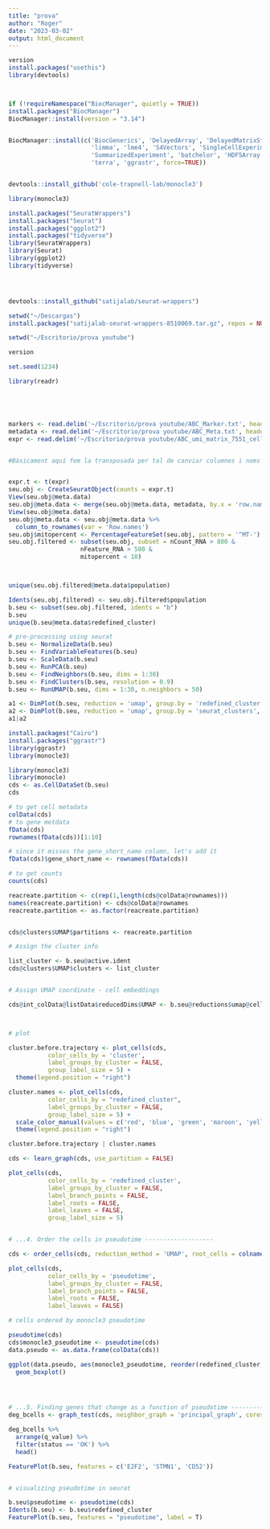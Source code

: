 ```yaml
---
title: "prova"
author: "Roger"
date: "2023-03-02"
output: html_document
---
```

```r


version
install.packages("usethis")
library(devtools)




```



```r

if (!requireNamespace("BiocManager", quietly = TRUE))
install.packages("BiocManager")
BiocManager::install(version = "3.14")



```

```r


BiocManager::install(c('BiocGenerics', 'DelayedArray', 'DelayedMatrixStats',
                       'limma', 'lme4', 'S4Vectors', 'SingleCellExperiment',
                       'SummarizedExperiment', 'batchelor', 'HDF5Array',
                       'terra', 'ggrastr', force=TRUE))


```


```r

```


```r
devtools::install_github('cole-trapnell-lab/monocle3')

library(monocle3)

install.packages("SeuratWrappers")
install.packages("Seurat")
install.packages("ggplot2")
install.packages("tidyverse")
library(SeuratWrappers)
library(Seurat)
library(ggplot2)
library(tidyverse)




devtools::install_github("satijalab/seurat-wrappers")

setwd("~/Descargas")
install.packages("satijalab-seurat-wrappers-8510069.tar.gz", repos = NULL, type = "source", force = TRUE)


```


```r
setwd("~/Escritorio/prova youtube")

version

set.seed(1234)

library(readr)





markers <- read.delim('~/Escritorio/prova youtube/ABC_Marker.txt', header = T) # gene metadata
metadata <- read.delim('~/Escritorio/prova youtube/ABC_Meta.txt', header = T) # cell metadata
expr <- read.delim('~/Escritorio/prova youtube/ABC_umi_matrix_7551_cells.csv', header = T, sep = ',') # expression matrix


#Bàsicament aquí fem la transposada per tal de canviar columnes i noms


expr.t <- t(expr)
seu.obj <- CreateSeuratObject(counts = expr.t)
View(seu.obj@meta.data)
seu.obj@meta.data <- merge(seu.obj@meta.data, metadata, by.x = 'row.names', by.y = 'cell_id')
View(seu.obj@meta.data)
seu.obj@meta.data <- seu.obj@meta.data %>% 
  column_to_rownames(var = 'Row.names')
seu.obj$mitopercent <- PercentageFeatureSet(seu.obj, pattern = '^MT-')
seu.obj.filtered <- subset(seu.obj, subset = nCount_RNA > 800 &
                    nFeature_RNA > 500 &
                    mitopercent < 10)




```


```r

unique(seu.obj.filtered@meta.data$population)

Idents(seu.obj.filtered) <- seu.obj.filtered$population
b.seu <- subset(seu.obj.filtered, idents = "b")
b.seu
unique(b.seu@meta.data$redefined_cluster)

# pre-processing using seurat
b.seu <- NormalizeData(b.seu)
b.seu <- FindVariableFeatures(b.seu)
b.seu <- ScaleData(b.seu)
b.seu <- RunPCA(b.seu)
b.seu <- FindNeighbors(b.seu, dims = 1:30)
b.seu <- FindClusters(b.seu, resolution = 0.9)
b.seu <- RunUMAP(b.seu, dims = 1:30, n.neighbors = 50)

a1 <- DimPlot(b.seu, reduction = 'umap', group.by = 'redefined_cluster', label = T)
a2 <- DimPlot(b.seu, reduction = 'umap', group.by = 'seurat_clusters', label = T)
a1|a2

```





```r
install.packages("Cairo")
install.packages("ggrastr")
library(ggrastr)
library(monocle3)

```





```r

library(monocle3)
library(monocle)
cds <- as.CellDataSet(b.seu)
cds

# to get cell metadata
colData(cds)
# to gene metdata
fData(cds)
rownames(fData(cds))[1:10]

# since it misses the gene_short_name column, let's add it
fData(cds)$gene_short_name <- rownames(fData(cds))

# to get counts
counts(cds)


```



```r
reacreate.partition <- c(rep(1,length(cds@colData@rownames)))
names(reacreate.partition) <- cds@colData@rownames
reacreate.partition <- as.factor(reacreate.partition)


cds@clusters$UMAP$partitions <- reacreate.partition

# Assign the cluster info 

list_cluster <- b.seu@active.ident
cds@clusters$UMAP$clusters <- list_cluster


# Assign UMAP coordinate - cell embeddings

cds@int_colData@listData$reducedDims$UMAP <- b.seu@reductions$umap@cell.embeddings



# plot

cluster.before.trajectory <- plot_cells(cds,
           color_cells_by = 'cluster',
           label_groups_by_cluster = FALSE,
           group_label_size = 5) +
  theme(legend.position = "right")

cluster.names <- plot_cells(cds,
           color_cells_by = "redefined_cluster",
           label_groups_by_cluster = FALSE,
           group_label_size = 5) +
  scale_color_manual(values = c('red', 'blue', 'green', 'maroon', 'yellow', 'grey', 'cyan')) +
  theme(legend.position = "right")

cluster.before.trajectory | cluster.names


```






```r
cds <- learn_graph(cds, use_partition = FALSE)

plot_cells(cds,
           color_cells_by = 'redefined_cluster',
           label_groups_by_cluster = FALSE,
           label_branch_points = FALSE,
           label_roots = FALSE,
           label_leaves = FALSE,
           group_label_size = 5)


# ...4. Order the cells in pseudotime -------------------

cds <- order_cells(cds, reduction_method = 'UMAP', root_cells = colnames(cds[,clusters(cds) == 5]))

plot_cells(cds,
           color_cells_by = 'pseudotime',
           label_groups_by_cluster = FALSE,
           label_branch_points = FALSE,
           label_roots = FALSE,
           label_leaves = FALSE)

# cells ordered by monocle3 pseudotime

pseudotime(cds)
cds$monocle3_pseudotime <- pseudotime(cds)
data.pseudo <- as.data.frame(colData(cds))

ggplot(data.pseudo, aes(monocle3_pseudotime, reorder(redefined_cluster, monocle3_pseudotime, median), fill = redefined_cluster)) +
  geom_boxplot()




# ...5. Finding genes that change as a function of pseudotime --------------------
deg_bcells <- graph_test(cds, neighbor_graph = 'principal_graph', cores = 4)

deg_bcells %>% 
  arrange(q_value) %>% 
  filter(status == 'OK') %>% 
  head()

FeaturePlot(b.seu, features = c('E2F2', 'STMN1', 'CD52'))


# visualizing pseudotime in seurat

b.seu$pseudotime <- pseudotime(cds)
Idents(b.seu) <- b.seu$redefined_cluster
FeaturePlot(b.seu, features = "pseudotime", label = T)
```

